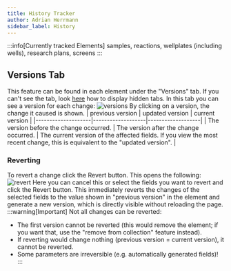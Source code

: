 ```yaml
---
title: History Tracker
author: Adrian Herrmann
sidebar_label: History
---
```


:::info[Currently tracked Elements]
samples, reactions, wellplates (including wells), research plans, screens
:::

## Versions Tab
This feature can be found in each element under the "Versions" tab.
If you can't see the tab, look [here](./view#adjust-the-tabs-in-detail-modal)
how to display hidden tabs.
In this tab you can see a version for each change: ![versions](/img/history/versions.png)
By clicking on a version, the change it caused is shown.
|  previous version  |  updated version  |  current version  |
|--------------------|-------------------|-------------------|
|  The version before the change occurred.  |  The version after the change occurred.  |  The current version of the affected fields. If you view the most recent change, this is equivalent to the "updated version".  |

### Reverting
To revert a change click the Revert button. This opens the following: ![revert](/img/history/revert.png)
Here you can cancel this or select the fields you want to revert and click the Revert button.
This immediately reverts the changes of the selected fields to the value shown in "previous version" in the element and generate a new version,
which is directly visible without reloading the page.
:::warning[Important]
Not all changes can be reverted:
* The first version cannot be reverted (this would remove the element; if you want that, use the "remove from collection" feature instead).
* If reverting would change nothing (previous version = current version), it cannot be reverted.
* Some parameters are irreversible (e.g. automatically generated fields)!
:::